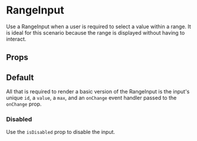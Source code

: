 
<Meta of={Stories} />

# RangeInput

Use a RangeInput when a user is required to select a value within a range. It is ideal for this scenario because the range is displayed without having to interact.

## Props

<ArgTypes of={RangeInput} />

## Default

All that is required to render a basic version of the RangeInput is the input's unique `id`, a `value`, a `max`, and an `onChange` event handler passed to the `onChange` prop.

<Canvas isExpanded of={Stories.Default} />

### Disabled

Use the `isDisabled` prop to disable the input.

<Canvas of={Stories.Disabled} />
